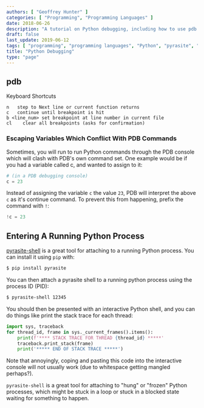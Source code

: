 ```yaml
---
authors: [ "Geoffrey Hunter" ]
categories: [ "Programming", "Programming Languages" ]
date: 2018-06-26
description: "A tutorial on Python debugging, including how to use pdb."
draft: false
last_update: 2019-06-12
tags: [ "programming", "programming languages", "Python", "pyrasite", "pdb", "escaping" ]
title: "Python Debugging"
type: "page"
---
```


## pdb

Keyboard Shortcuts

```text
n   step to Next line or current function returns   
c   continue until breakpoint is hit
b <line_num> set breakpoint at line number in current file
cl    clear all breakpoints (asks for confirmation)
```

### Escaping Variables Which Conflict With PDB Commands

Sometimes, you will run to run Python commands through the PDB console which will clash with PDB's own command set. One example would be if you had a variable called c, and wanted to assign to it:

```python
# (in a PDB debugging console)
c = 23
```

Instead of assigning the variable `c` the value `23`, PDB will interpret the above `c` as it's continue command. To prevent this from happening, prefix the command with `!`:

```python
!c = 23
```

## Entering A Running Python Process

[pyrasite-shell](http://pyrasite.readthedocs.io/en/latest/index.html) is a great tool for attaching to a running Python process. You can install it using `pip` with:

```sh    
$ pip install pyrasite
```

You can then attach a pyrasite shell to a running python process using the process ID (PID):

```sh    
$ pyrasite-shell 12345
```

You should then be presented with an interactive Python shell, and you can do things like print the stack trace for each thread:

```py    
import sys, traceback
for thread_id, frame in sys._current_frames().items():
    print(f'**** STACK TRACE FOR THREAD {thread_id} *****'
    traceback.print_stack(frame)
    print('***** END OF STACK TRACE *****')
```

Note that annoyingly, coping and pasting this code into the interactive console will not usually work (due to whitespace getting mangled perhaps?).

`pyrasite-shell` is a great tool for attaching to "hung" or "frozen" Python processes, which might be stuck in a loop or stuck in a blocked state waiting for something to happen.
